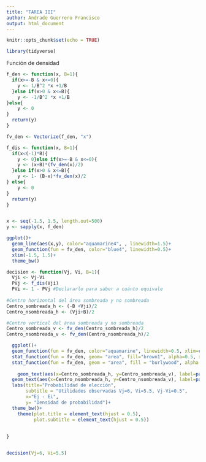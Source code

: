 ---
title: "TAREA III"
author: Andrade Guerrero Francisco
output: html_document
---
```{r setup, include=FALSE}
knitr::opts_chunk$set(echo = TRUE)

library(tidyverse)
```

Función de densidad


```{r}

f_den <- function(x, B=1){
  if(x>=-B & x<=0){
    y <- 1/B^2 *x +1/B
  }else if(x>0 & x<=B){
    y <- -1/B^2 *x +1/B
}else{
    y <- 0
}
  return(y)
}

fv_den <- Vectorize(f_den, "x")

f_dis <- function(x, B=1){
  if(x<(-1)*B){
    y <- 0}else if(x>=-B & x<=0){
    y <- (x+B)*(fv_den(x)/2)
  }else if(x>0 & x<=B){
    y <- 1- (B-x)*fv_den(x)/2
} else{
    y <- 0
}
  return(y)
}


x <- seq(-1.5, 1.5, length.out=500)
y <- sapply(x, f_den)

ggplot()+
  geom_line(aes(x,y), color="aquamarine4", , linewidth=1.5)+
  geom_function(fun = fv_den, color="blue4", linewidth=0.5)+
  xlim(-1.5, 1.5)+
  theme_bw()

```


```{r}
decision <- function(Vj, Vi, B=1){
  Vji <- Vj-Vi
  PVj <- f_dis(Vji)
  PVi <- 1 - PVj #Declararlo para saber a cuánto equivale
  
#Centro horizontal del área sombreada y no sombreada
Centro_sombreada_h <- (-B +Vji)/2
Centro_nsombreada_h <- (Vji+B)/2

#Centro vertical del área sombreada y no sombreada
Centro_sombreada_v <- fv_den(Centro_sombreada_h)/2
Centro_nsombreada_v <- fv_den(Centro_nsombreada_h)/2

  ggplot()+
  geom_function(fun = fv_den, color="aquamarine", linewidth=0.5, xlim=c(-B-0.1, B+0.1))+
  stat_function(fun = fv_den, geom= "area", fill="brown1", alpha=0.5, xlim=c(-B, Vji))+ 
  stat_function(fun = fv_den, geom = "area", fill = "burlywood", alpha = 0.5, xlim = c(Vji, B))+
  
    geom_text(aes(x=Centro_sombreada_h, y=Centro_sombreada_v), label=paste0("Prob(Vj)=", round(PVj,2)), size=4)+
  geom_text(aes(x=Centro_nsombreada_h, y=Centro_nsombreada_v), label=paste0("Prob(Vi)=", round(PVi,2)), size=3)+
  labs(title="Probabilidad de elección", 
       subtitle = "Utilidades observadas Vj=6, Vi=5.5, Vj-Vi=0.5",
       x="Ej - Ei", 
       y= "Densidad de probabilidad")+
  theme_bw()+
    theme(plot.title = element_text(hjust = 0.5),
          plot.subtitle = element_text(hjust = 0.5))
  
  
}


decision(Vj=6, Vi=5.5)
```